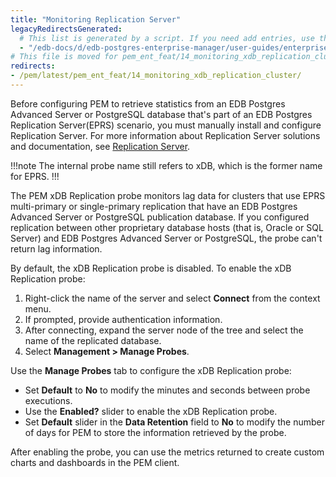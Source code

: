 ```yaml
---
title: "Monitoring Replication Server"
legacyRedirectsGenerated:
  # This list is generated by a script. If you need add entries, use the `legacyRedirects` key.
  - "/edb-docs/d/edb-postgres-enterprise-manager/user-guides/enterprise-features-guide/8.0/monitoring_xdb_replication_cluster.html"
# This file is moved for pem_ent_feat/14_monitoring_xdb_replication_cluster.mdx
redirects:
- /pem/latest/pem_ent_feat/14_monitoring_xdb_replication_cluster/
---
```


Before configuring PEM to retrieve statistics from an EDB Postgres Advanced Server or PostgreSQL database that's part of an EDB Postgres Replication Server(EPRS) scenario, you must manually install and configure Replication Server. For more information about Replication Server solutions and documentation, see [Replication Server](/eprs/latest/).

!!!note
The internal probe name still refers to xDB, which is the former name for EPRS.
!!!

The PEM xDB Replication probe monitors lag data for clusters that use EPRS multi-primary or single-primary replication that have an EDB Postgres Advanced Server or PostgreSQL publication database. If you configured replication between other proprietary database hosts (that is, Oracle or SQL Server) and EDB Postgres Advanced Server or PostgreSQL, the probe can't return lag information.

By default, the xDB Replication probe is disabled. To enable the xDB Replication probe:
1.  Right-click the name of the server and select **Connect** from the context menu. 
2.  If prompted, provide authentication information. 
3.  After connecting, expand the server node of the tree and select the name of the replicated database. 
4.  Select **Management > Manage Probes**.

Use the **Manage Probes** tab to configure the xDB Replication probe:

-   Set **Default** to **No** to modify the minutes and seconds between probe executions.
-   Use the **Enabled?** slider to enable the xDB Replication probe.
-   Set **Default** slider in the **Data Retention** field to **No** to modify the number of days for PEM to store the information retrieved by the probe.

After enabling the probe, you can use the metrics returned to create custom charts and dashboards in the PEM client.
